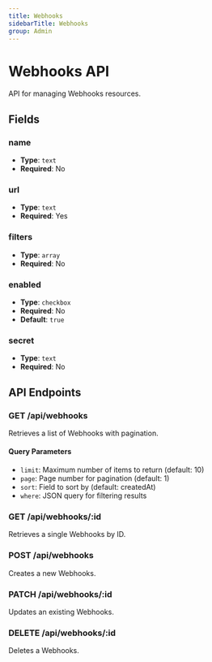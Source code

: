 ```yaml
---
title: Webhooks
sidebarTitle: Webhooks
group: Admin
---
```


# Webhooks API

API for managing Webhooks resources.

## Fields

### name

- **Type**: `text`
- **Required**: No




### url

- **Type**: `text`
- **Required**: Yes




### filters

- **Type**: `array`
- **Required**: No




### enabled

- **Type**: `checkbox`
- **Required**: No
- **Default**: `true`



### secret

- **Type**: `text`
- **Required**: No





## API Endpoints

### GET /api/webhooks
Retrieves a list of Webhooks with pagination.

#### Query Parameters
- `limit`: Maximum number of items to return (default: 10)
- `page`: Page number for pagination (default: 1)
- `sort`: Field to sort by (default: createdAt)
- `where`: JSON query for filtering results

### GET /api/webhooks/:id
Retrieves a single Webhooks by ID.

### POST /api/webhooks
Creates a new Webhooks.

### PATCH /api/webhooks/:id
Updates an existing Webhooks.

### DELETE /api/webhooks/:id
Deletes a Webhooks.


